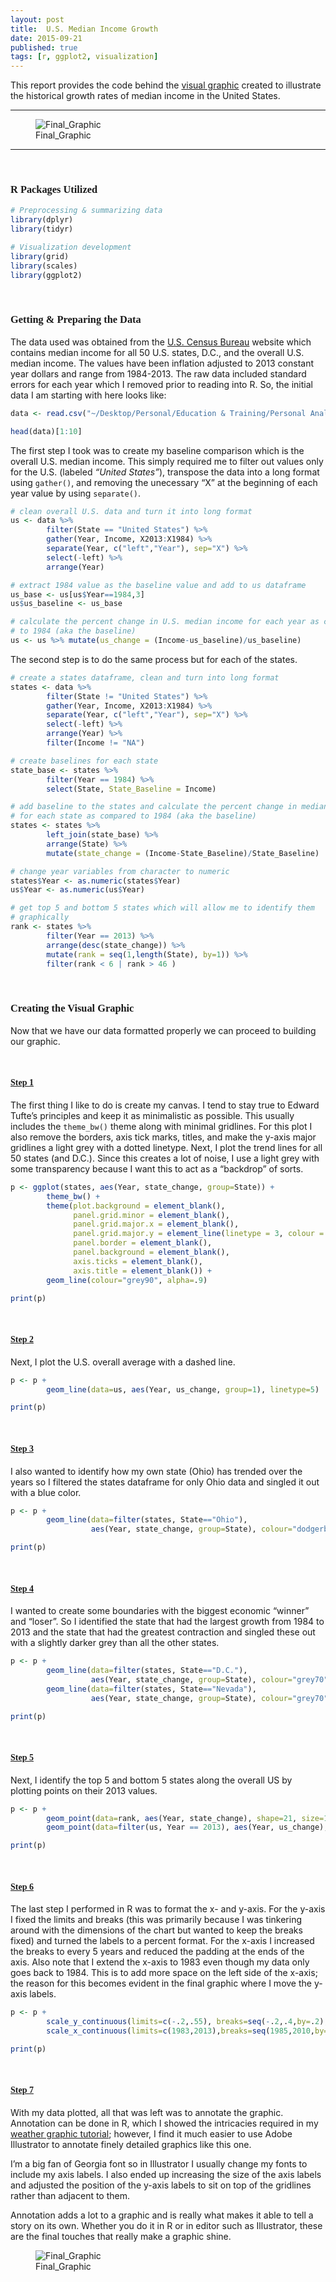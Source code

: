 ```yaml
---
layout: post
title:  U.S. Median Income Growth
date: 2015-09-21
published: true
tags: [r, ggplot2, visualization]
---
```


This report provides the code behind the [visual graphic](https://twitter.com/bradleyboehmke/status/558490399917236226) created to illustrate the historical growth rates of median income in the United States.

--------

![Final_Graphic](http://bradleyboehmke.github.io/figure/source/u-s-median-income-growth/2015-12-28-u-s-median-income-growth/median_income.jpg)

--------

<br>

### <font face="serif">R Packages Utilized</font>
```r
# Preprocessing & summarizing data
library(dplyr)
library(tidyr)

# Visualization development
library(grid)
library(scales)
library(ggplot2)
```

<br>

### <font face="serif">Getting & Preparing the Data</font>
The data used was obtained from the [U.S. Census Bureau](https://www.census.gov/hhes/www/income/data/statemedian/) website which contains median income for all 50 U.S. states, D.C., and the overall U.S. median income.  The values have been inflation adjusted to 2013 constant year dollars and range from 1984-2013.  The raw data included standard errors for each year which I removed prior to reading into R.  So, the initial data I am starting with here looks like:

```r
data <- read.csv("~/Desktop/Personal/Education & Training/Personal Analyses/Median Income/data.csv")

head(data)[1:10]
```

The first step I took was to create my baseline comparison which is the overall U.S. median income.  This simply required me to filter out values only for the U.S. (labeled *"United States"*), transpose the data into a long format using `gather()`, and removing the unecessary "X" at the beginning of each year value by using `separate()`.

```r

# clean overall U.S. data and turn it into long format
us <- data %>%
        filter(State == "United States") %>%
        gather(Year, Income, X2013:X1984) %>%
        separate(Year, c("left","Year"), sep="X") %>%
        select(-left) %>%
        arrange(Year)

# extract 1984 value as the baseline value and add to us dataframe
us_base <- us[us$Year==1984,3]
us$us_baseline <- us_base

# calculate the percent change in U.S. median income for each year as compared
# to 1984 (aka the baseline)
us <- us %>% mutate(us_change = (Income-us_baseline)/us_baseline)
```

The second step is to do the same process but for each of the states.  

```r

# create a states dataframe, clean and turn into long format
states <- data %>%
        filter(State != "United States") %>%
        gather(Year, Income, X2013:X1984) %>%
        separate(Year, c("left","Year"), sep="X") %>%
        select(-left) %>%
        arrange(Year) %>%
        filter(Income != "NA")

# create baselines for each state
state_base <- states %>%
        filter(Year == 1984) %>%
        select(State, State_Baseline = Income)

# add baseline to the states and calculate the percent change in median income
# for each state as compared to 1984 (aka the baseline)
states <- states %>%
        left_join(state_base) %>%
        arrange(State) %>%
        mutate(state_change = (Income-State_Baseline)/State_Baseline)

# change year variables from character to numeric
states$Year <- as.numeric(states$Year)
us$Year <- as.numeric(us$Year)

# get top 5 and bottom 5 states which will allow me to identify them
# graphically
rank <- states %>% 
        filter(Year == 2013) %>% 
        arrange(desc(state_change)) %>%
        mutate(rank = seq(1,length(State), by=1)) %>%
        filter(rank < 6 | rank > 46 )
```

<br>

### <font face="serif">Creating the Visual Graphic</font>
Now that we have our data formatted properly we can proceed to building our graphic.

<br>

#### <u><font face="serif">Step 1</font></u>
The first thing I like to do is create my canvas.  I tend to stay true to Edward Tufte's principles and keep it as minimalistic as possible. This usually includes the `theme_bw()` theme along with minimal gridlines.  For this plot I also remove the borders, axis tick marks, titles, and make the y-axis major gridlines a light grey with a dotted linetype.  Next, I plot the trend lines for all 50 states (and D.C.).  Since this creates a lot of noise, I use a light grey with some transparency because I want this to act as a "backdrop" of sorts.

```r
p <- ggplot(states, aes(Year, state_change, group=State)) +
        theme_bw() +
        theme(plot.background = element_blank(),
              panel.grid.minor = element_blank(),
              panel.grid.major.x = element_blank(),
              panel.grid.major.y = element_line(linetype = 3, colour = "grey50"),
              panel.border = element_blank(),
              panel.background = element_blank(),
              axis.ticks = element_blank(),  
              axis.title = element_blank()) +
        geom_line(colour="grey90", alpha=.9)

print(p)
```

<br>

#### <u><font face="serif">Step 2</font></u>
Next, I plot the U.S. overall average with a dashed line.

```r
p <- p +
        geom_line(data=us, aes(Year, us_change, group=1), linetype=5)

print(p)
```

<br>

#### <u><font face="serif">Step 3</font></u>
I also wanted to identify how my own state (Ohio) has trended over the years so I filtered the states dataframe for only Ohio data and singled it out with a blue color.

```r
p <- p +
        geom_line(data=filter(states, State=="Ohio"), 
                  aes(Year, state_change, group=State), colour="dodgerblue", size = 1)

print(p)
```

<br>

#### <u><font face="serif">Step 4</font></u>
I wanted to create some boundaries with the biggest economic "winner" and "loser".  So I identified the state that had the largest growth from 1984 to 2013 and the state that had the greatest contraction and singled these out with a slightly darker grey than all the other states.

```r
p <- p +
        geom_line(data=filter(states, State=="D.C."), 
                  aes(Year, state_change, group=State), colour="grey70") +
        geom_line(data=filter(states, State=="Nevada"), 
                  aes(Year, state_change, group=State), colour="grey70")

print(p)
```

<br>

#### <u><font face="serif">Step 5</font></u>
Next, I identify the top 5 and bottom 5 states along the overall US by plotting points on their 2013 values.

```r
p <- p +
        geom_point(data=rank, aes(Year, state_change), shape=21, size=1.5, alpha=.6) +
        geom_point(data=filter(us, Year == 2013), aes(Year, us_change), size=2.5, alpha=.6)

print(p)
```

<br>

#### <u><font face="serif">Step 6</font></u>
The last step I performed in R was to format the x- and y-axis.  For the y-axis I fixed the limits and breaks (this was primarily because I was tinkering around with the dimensions of the chart but wanted to keep the breaks fixed) and turned the labels to a percent format.  For the x-axis I increased the breaks to every 5 years and reduced the padding at the ends of the axis.  Also note that I extend the x-axis to 1983 even though my data only goes back to 1984.  This is to add more space on the left side of the x-axis; the reason for this becomes evident in the final graphic where I move the y-axis labels.

```r
p <- p +
        scale_y_continuous(limits=c(-.2,.55), breaks=seq(-.2,.4,by=.2), label=percent) +
        scale_x_continuous(limits=c(1983,2013),breaks=seq(1985,2010,by=5), expand=c(0,.25))

print(p)
```

<br>

#### <u><font face="serif">Step 7</font></u>
With my data plotted, all that was left was to annotate the graphic.  Annotation can be done in R, which I showed the intricacies required in my [weather graphic tutorial](http://bradleyboehmke.github.io//2015/08/new-post.html); however, I find it much easier to use Adobe Illustrator to annotate finely detailed graphics like this one.

I'm a big fan of Georgia font so in Illustrator I usually change my fonts to include my axis labels. I also ended up increasing the size of the axis labels and adjusted the position of the y-axis labels to sit on top of the gridlines rather than adjacent to them.

Annotation adds a lot to a graphic and is really what makes it able to tell a story on its own. Whether you do it in R or in editor such as Illustrator, these are the final touches that really make a graphic shine.

![Final_Graphic](http://bradleyboehmke.github.io/figure/source/u-s-median-income-growth/2015-12-28-u-s-median-income-growth/median_income.jpg)
